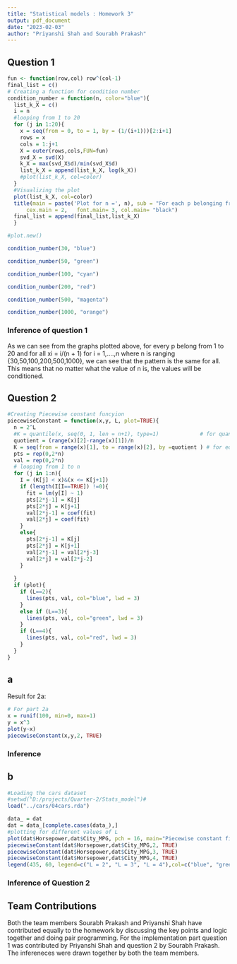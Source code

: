 ```yaml
---
title: "Statistical models : Homework 3"
output: pdf_document
date: "2023-02-03"
author: "Priyanshi Shah and Sourabh Prakash"
---
```


## Question 1

```r

fun <- function(row,col) row^(col-1)
final_list = c()
# Creating a function for condition number
condition_number = function(n, color="blue"){
  list_k_X = c()
  i = n
  #looping from 1 to 20
  for (j in 1:20){
    x = seq(from = 0, to = 1, by = (1/(i+1)))[2:i+1]
    rows = x
    cols = 1:j+1
    X = outer(rows,cols,FUN=fun)
    svd_X = svd(X)
    k_X = max(svd_X$d)/min(svd_X$d) 
    list_k_X = append(list_k_X, log(k_X))
    #plot(list_k_X, col=color)
  }
  #Visualizing the plot 
  plot(list_k_X, col=color)
  title(main = paste('Plot for n =', n), sub = "For each p belonging from 1-20",
      cex.main = 2,   font.main= 3, col.main= "black")
  final_list = append(final_list,list_k_X)
  }

#plot.new()

```

```r
condition_number(30, "blue")
```

```r
condition_number(50, "green")
```

```r
condition_number(100, "cyan")
```

```r
condition_number(200, "red")
```

```r
condition_number(500, "magenta")
```

```r
condition_number(1000, "orange")

```

### Inference of question 1

As we can see from the graphs plotted above, for every p belong from 1 to 20 and for all xi = i/(n + 1)	for i = 1,....,n where n is ranging {30,50,100,200,500,1000}, we can see that the pattern is the same for all. This means that no matter what the value of n is, the values will be conditioned.

## Question 2

```r
#Creating Piecewise constant funcyion
piecewiseConstant = function(x,y, L, plot=TRUE){
  n = 2^L
  #K = quantile(x, seq(0, 1, len = n+1), type=1)             # for quantile
  quotient = (range(x)[2]-range(x)[1])/n
  K = seq(from = range(x)[1], to = range(x)[2], by =quotient ) # for equal split
  pts = rep(0,2*n)
  val = rep(0,2*n)
  # looping from 1 to n
  for (j in 1:n){
    I = (K[j] < x)&(x <= K[j+1])
    if (length(I[I==TRUE]) !=0){
      fit = lm(y[I] ~ 1)
      pts[2*j-1] = K[j]
      pts[2*j] = K[j+1]
      val[2*j-1] = coef(fit)
      val[2*j] = coef(fit)  
    }
    else{
      pts[2*j-1] = K[j]
      pts[2*j] = K[j+1]
      val[2*j-1] = val[2*j-3]
      val[2*j] = val[2*j-2]
    }
    
  }
  if (plot){
    if (L==2){
      lines(pts, val, col="blue", lwd = 3)  
    }
    else if (L==3){
      lines(pts, val, col="green", lwd = 3)  
    }
    if (L==4){
      lines(pts, val, col="red", lwd = 3)  
    }
  }
}


```

## a
Result for 2a:

```r
# For part 2a
x = runif(100, min=0, max=1)
y = x^3
plot(y~x)
piecewiseConstant(x,y,2, TRUE)
```
### Inference

## b

```r
#Loading the cars dataset
#setwd("D:/projects/Quarter-2/Stats_model")# 
load("../cars/04cars.rda")

data_ = dat
dat = data_[complete.cases(data_),]
#plotting for different values of L
plot(dat$Horsepower,dat$City_MPG, pch = 16, main="Piecewise constant fit", cex = 1, xlab="Horsepower", ylab="MPG")
piecewiseConstant(dat$Horsepower,dat$City_MPG,2, TRUE)
piecewiseConstant(dat$Horsepower,dat$City_MPG,3, TRUE)
piecewiseConstant(dat$Horsepower,dat$City_MPG,4, TRUE)
legend(435, 60, legend=c("L = 2", "L = 3", "L = 4"),col=c("blue", "green", "red"), lty=1, cex=0.8, box.lty = 0, bg='lightgrey')

```

### Inference of Question 2





## Team Contributions
Both the team members Sourabh Prakash and Priyanshi Shah have contributed equally to the homework by discussing the key points and logic together and doing pair programming. For the implementation part question 1 was contributed by Priyanshi Shah and question 2 by Sourabh Prakash. The infereneces were drawn together by both the team members.


